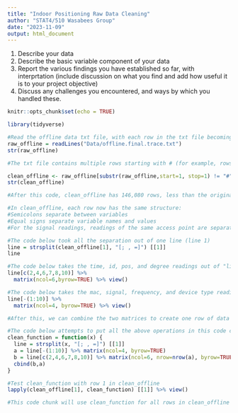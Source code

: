 ```yaml
---
title: "Indoor Positioning Raw Data Cleaning"
author: "STAT4/510 Wasabees Group"
date: "2023-11-09"
output: html_document
---
```


1. Describe your data
2. Describe the basic variable component of your data
3. Report the various findings you have established so far, with interprtation (include discussion on what you find and add how useful it is to your project objective)
4. Discuss any challenges you encountered, and ways by which you handled these.

```r
knitr::opts_chunk$set(echo = TRUE)

library(tidyverse)
```

```r

#Read the offline data txt file, with each row in the txt file becoming a text string
raw_offline = readLines("Data/offline.final.trace.txt")
str(raw_offline) 

```


```r

#The txt file contains multiple rows starting with # (for example, rows 1, 2, 3) which does not share the same structure as other rows. The code below gets rid of these rows.

clean_offline <- raw_offline[substr(raw_offline,start=1, stop=1) != "#"]
str(clean_offline)

#After this code, clean_offline has 146,080 rows, less than the original 151,392 rows


```


```r
#In clean_offline, each row now has the same structure:
#Semicolons separate between variables
#Equal signs separate variable names and values
#For the signal readings, readings of the same access point are separated by commas

#The code below took all the separation out of one line (line 1)
line = strsplit(clean_offline[1], "[; , =]") [[1]]
line

#The code below takes the time, id, pos, and degree readings out of "line" and arrange them in a matrix
line[c(2,4,6,7,8,10)] %>% 
  matrix(ncol=6,byrow=TRUE) %>% view()

#The code below takes the mac, signal, frequency, and device type reading out of "line" and arrange them in a matrix
line[-(1:10)] %>%
  matrix(ncol=4, byrow=TRUE) %>% view()

#After this, we can combine the two matrices to create one row of data for our ideal data frame. 

#The code below attempts to put all the above operations in this code chunk in one function
clean_function = function(x) {
  line = strsplit(x, "[; , =]") [[1]]
  a = line[-(1:10)] %>% matrix(ncol=4, byrow=TRUE)  
  b = line[c(2,4,6,7,8,10)] %>% matrix(ncol=6, nrow=nrow(a), byrow=TRUE) 
  cbind(b,a)
}

#Test clean_function with row 1 in clean_offline
lapply(clean_offline[1], clean_function) [[1]] %>% view()

```

```r
#This code chunk will use clean_function for all rows in clean_offline and rbind them together
```


